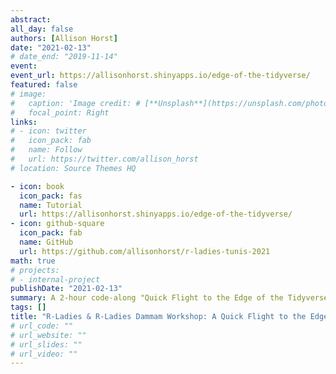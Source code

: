 ```yaml
---
abstract:  
all_day: false
authors: [Allison Horst]
date: "2021-02-13"
# date_end: "2019-11-14"
event: 
event_url: https://allisonhorst.shinyapps.io/edge-of-the-tidyverse/
featured: false
# image: 
#   caption: 'Image credit: # [**Unsplash**](https://unsplash.com/photos/bzdhc5b3Bxs)'
#   focal_point: Right
links:
# - icon: twitter
#   icon_pack: fab
#   name: Follow
#   url: https://twitter.com/allison_horst
# location: Source Themes HQ

- icon: book
  icon_pack: fas
  name: Tutorial
  url: https://allisonhorst.shinyapps.io/edge-of-the-tidyverse/
- icon: github-square
  icon_pack: fab
  name: GitHub
  url: https://github.com/allisonhorst/r-ladies-tunis-2021
math: true
# projects:
# - internal-project
publishDate: "2021-02-13"
summary: A 2-hour code-along "Quick Flight to the Edge of the Tidyverse"
tags: []
title: "R-Ladies & R-Ladies Dammam Workshop: A Quick Flight to the Edge of the Tidyverse"
# url_code: ""
# url_website: ""
# url_slides: ""
# url_video: ""
---
```


